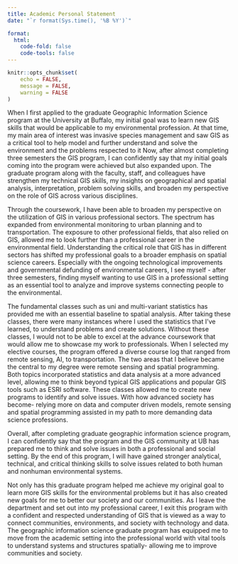 ```yaml
---
title: Academic Personal Statement
date: "`r format(Sys.time(), '%B %Y')`"

format:
  html:
    code-fold: false
    code-tools: false
---
```


```r
knitr::opts_chunk$set(
	echo = FALSE,
	message = FALSE,
	warning = FALSE
)
```

When I first applied to the graduate Geographic Information Science program at the University at Buffalo, my initial goal was to learn new GIS skills that would be applicable to my environmental profession. At that time, my main area of interest was invasive species management and saw GIS as a critical tool to help model and further understand and solve the environment and the problems respected to it Now, after almost completing three semesters the GIS program, I can confidently say that my initial goals coming into the program were achieved but also expanded upon. The graduate program along with the faculty, staff, and colleagues have strengthen my technical GIS skills, my insights on geographical and spatial analysis, interpretation, problem solving skills, and broaden my perspective on the role of GIS across various disciplines.

Through the coursework, I have been able to broaden my perspective on the utilization of GIS in various professional sectors. The spectrum has expanded from environmental monitoring to urban planning and to transportation. The exposure to other professional fields, that also relied on GIS, allowed me to look further than a professional career in the environmental field. Understanding the critical role that GIS has in different sectors has shifted my professional goals to a broader emphasis on spatial science careers. Especially with the ongoing technological improvements and governmental defunding of environmental careers, I see myself - after three semesters, finding myself wanting to use GIS in a professional setting as an essential tool to analyze and improve systems connecting people to the environmental.

The fundamental classes such as uni and multi-variant statistics has provided me with an essential baseline to spatial analysis. After taking these classes, there were many instances where I used the statistics that I've learned, to understand problems and create solutions. Without these classes, I would not to be able to excel at the advance coursework that would allow me to showcase my work to professionals. When I selected my elective courses, the program offered a diverse course log that ranged from remote sensing, AI, to transportation. The two areas that I believe became the central to my degree were remote sensing and spatial programming. Both topics incorporated statistics and data analysis at a more advanced level, allowing me to think beyond typical GIS applications and popular GIS tools such as ESRI software. These classes allowed me to create new programs to identify and solve issues. With how advanced society has become- relying more on data and computer driven models, remote sensing and spatial programming assisted in my path to more demanding data science professions.

Overall, after completing graduate geographic information science program, I can confidently say that the program and the GIS community at UB has prepared me to think and solve issues in both a professional and social setting. By the end of this program, I will have gained stronger analytical, technical, and critical thinking skills to solve issues related to both human and nonhuman environmental systems.

Not only has this graduate program helped me achieve my original goal to learn more GIS skills for the environmental problems but it has also created new goals for me to better our society and our communities. As I leave the department and set out into my professional career, I exit this program with a confident and respected understanding of GIS that is viewed as a way to connect communities, environments, and society with technology and data. The geographic information science graduate program has equipped me to move from the academic setting into the professional world with vital tools to understand systems and structures spatially- allowing me to improve communities and society.
